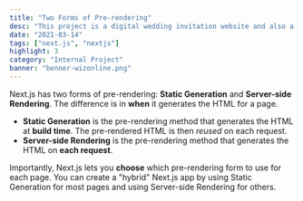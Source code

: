 ```yaml
---
title: "Two Forms of Pre-rendering"
desc: "This project is a digital wedding invitation website and also a startup created by me."
date: "2021-03-14"
tags: ["next.js", "nextjs"]
highlight: 3
category: "Internal Project"
banner: "benner-wizonline.png"
---
```


Next.js has two forms of pre-rendering: **Static Generation** and **Server-side Rendering**. The difference is in **when** it generates the HTML for a page.

- **Static Generation** is the pre-rendering method that generates the HTML at **build time**. The pre-rendered HTML is then _reused_ on each request.
- **Server-side Rendering** is the pre-rendering method that generates the HTML on **each request**.

Importantly, Next.js lets you **choose** which pre-rendering form to use for each page. You can create a "hybrid" Next.js app by using Static Generation for most pages and using Server-side Rendering for others.
